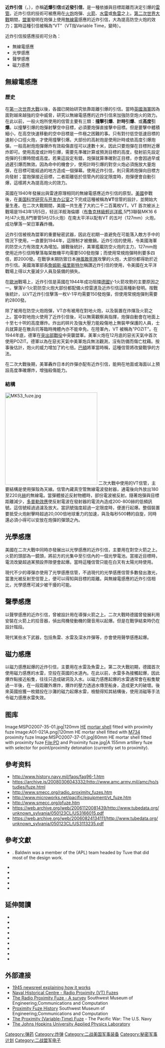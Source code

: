 {{noteTA
|1=zh-cn:福里斯特尔;zh-tw:福萊斯特;zh-hk:佛瑞斯特;
}}
{{No footnotes|time=2017-07-21T13:31:59+00:00}}

'''近炸引信'''（{{Lang-en|Proximity fuze}}，{{lang-ja|近接信管}}），亦稱'''近爆引信'''或'''近發引信'''，是一種依據與目標距離而決定引爆的[[雷管|雷管]]。近炸引信的技術可被應用在[[火炮|火炮]]炮彈、[[火箭|火箭]]、[[水雷|水雷]]或[[魚雷|魚雷]]之上。[[第二次世界大戰|第二次世界大戰]]期間，[[反法西斯同盟|盟軍]]發明在炮彈上使用[[無線電|無線電]]感應的近炸引信，大為提高防空火炮的效力；當時這種引信被稱為“VT”（VT指Variable Time，變時）。

近炸引信按感應技術可分為：
* 無線電感應
* 光學感應
* 聲學感應
* 磁力感應

== 無線電感應 ==
=== 歷史 ===
在[[第一次世界大戰|第一次世界大戰]]以後，各國已開始研究依靠距離引爆的引信。當時[[英國海軍|英國海軍]]因為面對越來越強的空中威脅，研究以無線電感應的近炸引信來加強防空炮火的效力。在此以前，一般火炮所使用的信管主要有三類：'''撞擊引爆'''、'''計時引爆'''、或'''高度引爆'''。以撞擊引爆的炮彈射擊空中目標，必須要炮彈直接擊中目標。但是要擊中體積細小，在高空快速移動的空中目標是一件極之困難的事。只有對付低空低速目標的速射小口徑火炮，才使用撞擊引爆。大部份的高射炮是使用計時或依高度引爆炮彈。一般高射炮炮彈爆炸有效殺傷直徑可以達數十米，因此只要炮彈在目標附近爆炸即可。使用高度或計時引爆，需要先準確計算或預測目標的高度，發射前先設定炮彈的引爆時間或高度。若果這設定有錯，炮彈就算準確對正目標，亦會因過早或過遲引爆而無效。因為命中的機會少，使用計時引爆的對空火炮必須施放大量炮彈，在目標可能經過的地方造成一個彈幕。使用近炸引信，則只需將炮彈向目標方向發射；當炮彈接近目標，二者距離低於信管內的設定限度時，炮彈便會自動引爆，這樣將大為提高炮火的效力。

英國在1940年發展出與雷達原理相同的無線電感應近炸引信的原型。[[美國|美國]]參戰後，在[[美国科学研究与开发办公室|美国科学研究与开发办公室]]之下完成這種被稱為'''VT'''信管的設計，並開始大量生產。在二次大戰期間，美國一共生產了大約二千二百萬枚VT。VT 首次被派上戰場是1943年1月5日，轻巡洋舰海倫娜（[[布魯克林級輕巡洋艦|布魯克林級輕巡洋艦]],5門3聯裝MK16 6吋/47火炮,8門單管5吋/25火炮）在南太平洋以配有VT 的五吋（127mm）火炮，成功擊落一架日軍轟炸機。

近炸引信被視為盟軍的重要秘密武器，因此在初期一直避免在可能落入敵方手中的情況下使用，一直要到1944年，這限制才被撤銷。近炸引信的使用，令美國海軍的防空火力有效度大為增加。據戰後統計，美軍艦載防空火炮的主力，127mm炮使用近炸引信時擊落每架敵機平均需要500發炮彈；而使用常規炮彈時則要多四倍，即2000發。在戰爭末期防禦日本[[神風敢死隊|神風敢死隊]]攻擊的火炮，大部份都得助於近炸引信。美國海軍部長[[詹姆斯·福里斯特尔|詹姆斯·福里斯特尔]]稱讚近炸引信的使用，令美國在太平洋戰場上得以大量減少人員及裝備的損失。

在[[歐洲|歐洲]]戰場上，近炸引信是英國在1944年成功阻擋[[德國|德國]]V-1火箭攻勢的主要原因之一。擊落V-1火箭防空火炮大部份都配備火控雷達及近炸引信這兩種新發明。按戰後統計，以VT近炸引信擊落一枚V-1平均需要150發炮彈，但使用常規炮彈則需要約2800發。

除了被用在防空火炮炮彈，VT亦有被用在對地火炮，以及裝置在炸燀及火箭之上。當中對地炮火使用了近炸引信後，可以無需觀察員指揮，炮彈自動會在地面上十至七十呎的高度爆炸。炸出的碎片及強大壓力能殺傷地上無裝甲保護的人員，士兵就算是在散兵坑等臨時掩體內亦不能幸免。在陸軍內，VT 被稱為"POZIT"。在1944年底，德軍在[[突出部之役|突出部戰役]]中突襲盟軍。美軍火炮在12月底的惡劣天氣中首次使用POZIT。德軍以為在惡劣天氣中美軍炮兵無法觀測，沒有防備而傷亡枕藉。按事後估計，炮火的威力增加了約七倍。[[乔治·巴顿|巴頓]]將軍當時稱，這種信管將改變戰爭的方法。

在二次大戰後期，美軍轟炸日本的炸彈亦配有近炸引信，能夠在地面或海面以上預設高度準確爆炸，增強殺傷能力。

=== 結構 ===
[[File:MK53_fuze.jpg|300px]]
二次大戰中使用的VT信管，主要結構是使用彈殼為天線。信管內藏真空管無線電波發射器，通電後向外放出180至220兆[[赫|赫]]的無線電。當彈體接近反射物體時，部份電波被反射。隨著炮彈與目標距離減少，[[多普勒效應|多普勒效應]]使反射電波在發射器的電流內造成200-800赫的低頻訊號。這信號經過過濾及放大。當訊號強度超過一定限度時，便進行起爆。整個裝置要抵受火炮射擊時超過20,000倍地球重力的加速，與及每秒500轉的自旋，同時還必須小得可以安放在炮彈的彈頭之內。

== 光學感應 ==
美國在二次大戰中同時亦發展出以光學感應的近炸引信，主要用在對空火箭之上。火箭的頭部為一鏡頭，將前方的光集中至引信內的一個光學電池。當接近目標時，電流改變超過某預設界限便會起爆。當時這種信管只能在白天有太陽光時使用。

現代不少的導彈亦使用了光學感應信管，不過現代的光學感應信管多數發出激光，當激光被反射至信管上，便可以得知與目標的距離。與無線電感應的近炸引信相比，光學感應可減少被干擾的可能。

== 聲學感應 ==
以聲學感應的近炸引信，曾被設計用在導彈火箭之上。二次大戰時德國曾發展利用安裝在火箭上的拾音器，偵出飛機發動機的聲音用以起爆。但是在戰爭結束時仍在設計階段。

現代某些水下武器，包括魚雷、水雷及深水炸彈等，亦會使用聲學感應起爆。

== 磁力感應 ==
以磁力感應起爆的近炸引信，主要用在水雷及魚雷上。第二次大戰初期，德國首次使用磁力感應的水雷，空投在英國的水道內。在此以前，水雷多為接觸起爆，因此爆炸點接近船隻，往往只造成破洞及入水。以磁力感應起爆的水雷通常會在船隻駛過一半後，在一段距離外爆炸，爆炸的壓力透過水傳至船身，造成更大的破壞。後來英國撿獲一枚錯投在沙灘的磁力起爆水雷，檢驗得知其結構後，使用消磁等手法令磁力感應水雷失效。

== 图库 ==
<gallery>
Image:MSPO2007-35-01.jpg|120mm [[High_Explosive|HE]] [[mortar_shell|mortar shell]] fitted with proximity fuze
Image:A01-021A.png|120mm HE mortar shell fitted with [[M734|M734]] proximity fuze
Image:MSPO2007-37-01.jpg|60mm HE mortar shell fitted with proximity fuze
File:PD and Proximity fuze.jpg|A 155mm artillery fuze with selector for point/proximity detonation (currently set to proximity).
</gallery>

== 參考资料 ==
* http://www.history.navy.mil/faqs/faq96-1.htm {{Wayback|url=http://www.history.navy.mil/faqs/faq96-1.htm |date=20140209105150 }}
* https://archive.is/20080306043332/http://www.amc.army.mil/amc/ho/studies/fuze.html
* http://www.smecc.org/radio_proximity_fuzes.htm {{Wayback|url=http://www.smecc.org/radio_proximity_fuzes.htm |date=20210325113244 }}
* http://www.microworks.net/pacific/equipment/vt_fuze.htm {{Wayback|url=http://www.microworks.net/pacific/equipment/vt_fuze.htm |date=20200824141400 }}
* http://www.smecc.org/pfuze.htm {{Wayback|url=http://www.smecc.org/pfuze.htm |date=20200917001318 }}
* https://web.archive.org/web/20061120081439/http://www.tubedata.org/unknown_sylvania/050123CL/US3166015.pdf
* https://web.archive.org/web/20060824134111/http://www.tubedata.org/unknown_sylvania/050123CL/US3113235.pdf

==參考文獻==
{{refbegin|2}}
*{{citation |last=Baldwin |first=Ralph B. |authorlink=Ralph Belknap Baldwin |title=The Deadly Fuze: The Secret Weapon of World War II |publisher=Presidio Press |location=San Rafael, CA |year=1980 |isbn=0-89141-087-2}}. Baldwin was a member of the (APL) team headed by Tuve that did most of the design work.
*{{Citation
 |last=Baxter
 |first= James Phinney III
 |authorlink= James Phinney Baxter III
 |title= Scientists Against Time
 |location= Cambridge, MA
 |publisher=MIT Press
 |year= 1968
 |origyear= 1946
 |isbn= 978-0-262-52012-6
 |doi=}}
*{{Citation
 |title= VT Fuzes For Projectiles and Spin-Stabilized Rockets
 |last= Bureau of Ordnance
 |date= 15 May 1946
 |url= http://www.maritime.org/doc/vtfuze/index.htm
 |publisher= U. S. Navy Bureau of Ordnance
 |series= Ordnance Pamphlet
 |volume= OP 1480
 |doi= 
 |accessdate= 2017-08-24
 |archive-date= 2020-11-12
 |archive-url= https://web.archive.org/web/20201112022804/https://maritime.org/doc/vtfuze/index.htm
 |dead-url= no
 }}
*{{Citation
 |last=Bush
 |first= Vannevar
 |author-link= Vannevar Bush
 |year= 1970
 |title= Pieces of the Action
 |location= New York
 |publisher= [[William_Morrow_and_Company|William Morrow and Company]], Inc.
 |isbn=
 |doi=}}
*{{Citation
 |last= Hogg
 |first=Ian V.
 |title= British & American Artillery of World War Two
 |edition= revised
 |year= 2002
 |publisher= Greenhill Books
 |isbn= 978-1-85367-478-5
 |doi=}}
*{{Citation
 |last= Sharpe
 |first= Edward A.
 |title= The Radio Proximity Fuze: A survey
 |journal= Vintage Electrics
 |year= 2003
 |volume= 2
 |issue= 1
 |url= http://www.smecc.org/radio_proximity_fuzes.htm
 |doi= 
 |accessdate= 2007-01-22
 |archive-date= 2021-03-25
 |archive-url= https://web.archive.org/web/20210325113244/http://www.smecc.org/radio_proximity_fuzes.htm
 |dead-url= no
 }}
{{refend}}

==延伸閱讀==
{{refbegin|2}}
* {{citation |last=Allard |first=Dean C. |title=The Development of the Radio Proximity Fuze |journal=Johns Hopkins APL Technical Digest |date=1982 |volume=3 |issue=4 |pages=358–59 |url=http://www.jhuapl.edu/techdigest/views/pdfs/V03_N4_1982/V3_N4_1982_Allard.pdf |ref=none |access-date=2017-08-24 |archive-url=https://web.archive.org/web/20161009214954/http://www.jhuapl.edu/techdigest/views/pdfs/V03_N4_1982/V3_N4_1982_Allard.pdf |archive-date=2016-10-09 |dead-url=yes }}
* {{Citation
 |last= Bennett
 |first= Geoffrey
 |authorlink= Geoffrey Bennett
 |title= The Development of the Proximity Fuze
 |journal= Journal of the Royal United Service Institution
 |year= 1976
 |volume= 121
 |issue= 1
 |pages= 57–62
 |issn= 0953-3559
 |doi= |ref=none}}
* {{citation |last=Brennan |first=James W. |title=The proximity fuze. Whose brainchild? |journal=US Naval Institute Proceedings |date=1968 |volume=94 |issue=9 |pages=72–78 |ref=none}}
* {{Citation
 |last= Collier
 |first= Cameron D.
 |title= Tiny Miracle: the Proximity Fuze
 |journal= Naval History
 |year= 1999
 |volume= 13
 |issue= 4
 |pages= 43–45
 |publisher= U. S. Naval Institute
 |issn= 1042-1920
 |url=http://search.proquest.com/openview/2536485c3293689b12a935eb89bd2999/1?pq-origsite=gscholar
 |doi= |ref=none}} 
* {{Citation |title=Fuzes, Proximity, Electrical: Part One |date=July 1963 |id=AMCP 706-211 |series=Engineering Design Handbook: Ammunition Series |publisher=United States Army Materiel Command |url=http://www.dtic.mil/dtic/tr/fulltext/u2/389295.pdf |doi= |accessdate=2017-08-24 |archive-date=2018-03-29 |archive-url=https://web.archive.org/web/20180329072725/http://www.dtic.mil/dtic/tr/fulltext/u2/389295.pdf |dead-url=no }}
* {{Citation |title= Fuzes, Proximity, Electrical: Part Two |date= |id=AMCP 706-212 |series=Engineering Design Handbook: Ammunition Series |publisher= United States Army Materiel Command |url= |doi= }}
* {{Citation |title= Fuzes, Proximity, Electrical: Part Three |date= |id=AMCP 706-213 |series=Engineering Design Handbook: Ammunition Series |publisher= United States Army Materiel Command |url= |doi= }}
* {{Citation |title= Fuzes, Proximity, Electrical: Part Four |date= |id=AMCP 706-214 |series=Engineering Design Handbook: Ammunition Series |publisher= United States Army Materiel Command |url= |doi= }}
* {{Citation |title=Fuzes, Proximity, Electrical: Part Five |date=August 1963 |id=AMCP 706-215 |series=Engineering Design Handbook: Ammunition Series |publisher=United States Army Materiel Command |url=http://www.dtic.mil/cgi-bin/GetTRDoc?Location=U2&doc=GetTRDoc.pdf&AD=AD0389296 |doi= |accessdate=2017-08-24 |archive-date=2013-04-08 |archive-url=https://web.archive.org/web/20130408130936/http://www.dtic.mil/cgi-bin/GetTRDoc?Location=U2&doc=GetTRDoc.pdf&AD=AD0389296 |dead-url=no }}
{{refend}}

==外部連接==
{{Wiktionary}}
* [https://archive.org/details/gov.archives.arc.39087 1945 newsreel explaining how it works]
* [http://webarchive.loc.gov/all/20140704031301/http%3A//www%2Ehistory%2Enavy%2Emil/faqs/faq96%2D1%2Ehtm Naval Historical Centre - Radio Proximity (VT) Fuzes]
* [http://www.smecc.org/radio_proximity_fuzes.htm The Radio Proximity Fuze - A survey] {{Wayback|url=http://www.smecc.org/radio_proximity_fuzes.htm |date=20210325113244 }} Southwest Museum of Engineering,Communications and Computation   
* [http://www.smecc.org/pfuze.htm Proximity Fuze History] {{Wayback|url=http://www.smecc.org/pfuze.htm |date=20200917001318 }} Southwest Museum of Engineering,Communications and Computation 
* [http://www.microworks.net/pacific/equipment/vt_fuze.htm The Proximity (Variable-Time) Fuze] {{Wayback|url=http://www.microworks.net/pacific/equipment/vt_fuze.htm |date=20200824141400 }} - The Pacific War: The U.S. Navy
* [https://web.archive.org/web/20131015083216/http://www.jhuapl.edu/aboutapl/heritage/default.asp The Johns Hopkins University Applied Physics Laboratory]

[[Category:弹药|Category:弹药]]
[[Category:炸弹|Category:炸弹]]
[[Category:二战美国军事装备|Category:二战美国军事装备]]
[[Category:秘密军事计划|Category:秘密军事计划]]
[[Category:二战盟军电子|Category:二战盟军电子]]